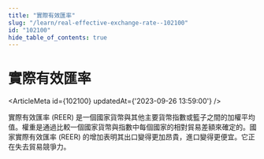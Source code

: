 ```yaml
---
title: "實際有效匯率"
slug: "/learn/real-effective-exchange-rate--102100"
id: "102100"
hide_table_of_contents: true
---
```



# 實際有效匯率

<ArticleMeta id={102100} updatedAt={'2023-09-26 13:59:00'} />
<div className='border-solid border-b border-t-0 my-4 border-[var(--ifm-color-gray-300)]' />

實際有效匯率 (REER) 是一個國家貨幣與其他主要貨幣指數或籃子之間的加權平均值。權重是通過比較一個國家貨幣與指數中每個國家的相對貿易差額來確定的。國家實際有效匯率 (REER) 的增加表明其出口變得更加昂貴，進口變得更便宜。它正在失去貿易競爭力。
